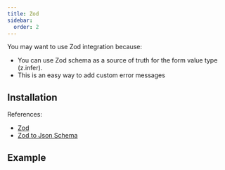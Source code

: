 ```yaml
---
title: Zod
sidebar:
  order: 2
---
```





You may want to use Zod integration because:

- You can use Zod schema as a source of truth for the form value type (z.infer).
- This is an easy way to add custom error messages

## Installation

<Npm pkg="@sjsf/form @sjsf/zod-integration zod zod-to-json-schema" />

References:

- [Zod](https://github.com/colinhacks/zod)
- [Zod to Json Schema](https://github.com/StefanTerdell/zod-to-json-schema)

## Example

<Code code={formCode} lang='svelte' />

<Card>
  <Form />
</Card>
